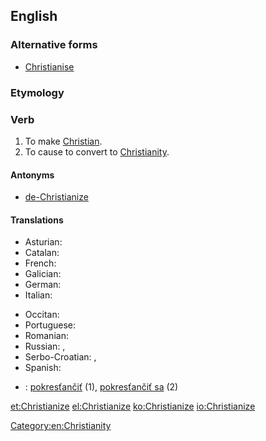 ==English==

===Alternative forms===
* [[Christianise]] {{qualifier|UK}}

===Etymology===
{{suffix|Christian|ize|lang=en}}

===Verb===
{{en-verb|Christianiz|es}}

# To make [[Christian]].
# To cause to convert to [[Christianity]].

====Antonyms====
* [[de-Christianize]]

====Translations====
{{trans-top|to convert to Christianity}}
* Asturian: {{t|ast|cristianizar}}
* Catalan: {{t+|ca|cristianitzar}}
* French: {{t+|fr|christianiser}}
* Galician: {{t|gl|cristianizar}}
* German: {{t+|de|christianisieren}}
* Italian: {{t|it|cristianizzare}}
{{trans-mid}}
* Occitan: {{t|oc|cristianisar}}
* Portuguese: {{t+|pt|cristianizar}}
* Romanian: {{t+|ro|creștina}}
* Russian: {{t|ru|[[обраща́ть]] [[в]] [[христиа́нство]]|impf|sc=Cyrl}}, {{t|ru|[[обрати́ть]] [[в]] [[христиа́нство]]|pf|sc=Cyrl}}
* Serbo-Croatian: {{t|sh|kristijanizírati}}, {{t+|sh|pokr̀stiti}}
* Spanish: {{t|es|cristianizar}}
{{trans-bottom}}

{{checktrans-top}}
* {{ttbc|sk}}: [[pokresťančiť]] (1), [[pokresťančiť sa]] (2)
{{trans-bottom}}

[[Category:en:Christianity]]

[[et:Christianize]]
[[el:Christianize]]
[[ko:Christianize]]
[[io:Christianize]]